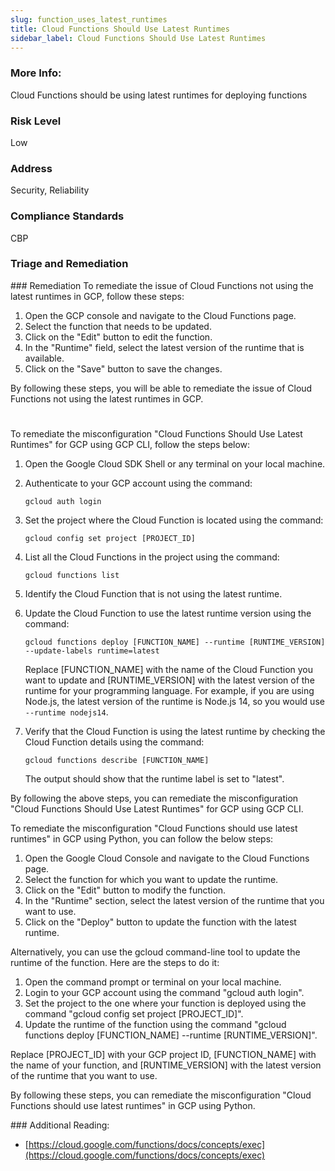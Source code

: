 ```yaml
---
slug: function_uses_latest_runtimes
title: Cloud Functions Should Use Latest Runtimes
sidebar_label: Cloud Functions Should Use Latest Runtimes
---
```


### More Info:

Cloud Functions should be using latest runtimes for deploying functions

### Risk Level

Low

### Address

Security, Reliability

### Compliance Standards

CBP


### Triage and Remediation
<Tabs>
<Tab title='Remediation'>
### Remediation

<AccordionGroup>
<Accordion title='Using Console' defaultOpen='true'>
To remediate the issue of Cloud Functions not using the latest runtimes in GCP, follow these steps:

1. Open the GCP console and navigate to the Cloud Functions page.
2. Select the function that needs to be updated.
3. Click on the "Edit" button to edit the function.
4. In the "Runtime" field, select the latest version of the runtime that is available.
5. Click on the "Save" button to save the changes.

By following these steps, you will be able to remediate the issue of Cloud Functions not using the latest runtimes in GCP.

#
</Accordion>

<Accordion title='Using CLI'>
To remediate the misconfiguration "Cloud Functions Should Use Latest Runtimes" for GCP using GCP CLI, follow the steps below:

1. Open the Google Cloud SDK Shell or any terminal on your local machine.

2. Authenticate to your GCP account using the command:
    
    ```
    gcloud auth login
    ```
    
3. Set the project where the Cloud Function is located using the command:

    ```
    gcloud config set project [PROJECT_ID]
    ```
    
4. List all the Cloud Functions in the project using the command:

    ```
    gcloud functions list
    ```
    
5. Identify the Cloud Function that is not using the latest runtime.

6. Update the Cloud Function to use the latest runtime version using the command:

    ```
    gcloud functions deploy [FUNCTION_NAME] --runtime [RUNTIME_VERSION] --update-labels runtime=latest
    ```

    Replace [FUNCTION_NAME] with the name of the Cloud Function you want to update and [RUNTIME_VERSION] with the latest version of the runtime for your programming language. For example, if you are using Node.js, the latest version of the runtime is Node.js 14, so you would use `--runtime nodejs14`.

7. Verify that the Cloud Function is using the latest runtime by checking the Cloud Function details using the command:

    ```
    gcloud functions describe [FUNCTION_NAME]
    ```

    The output should show that the runtime label is set to "latest".

By following the above steps, you can remediate the misconfiguration "Cloud Functions Should Use Latest Runtimes" for GCP using GCP CLI.
</Accordion>

<Accordion title='Using Python'>
To remediate the misconfiguration "Cloud Functions should use latest runtimes" in GCP using Python, you can follow the below steps:

1. Open the Google Cloud Console and navigate to the Cloud Functions page.
2. Select the function for which you want to update the runtime.
3. Click on the "Edit" button to modify the function.
4. In the "Runtime" section, select the latest version of the runtime that you want to use.
5. Click on the "Deploy" button to update the function with the latest runtime.

Alternatively, you can use the gcloud command-line tool to update the runtime of the function. Here are the steps to do it:

1. Open the command prompt or terminal on your local machine.
2. Login to your GCP account using the command "gcloud auth login".
3. Set the project to the one where your function is deployed using the command "gcloud config set project [PROJECT_ID]".
4. Update the runtime of the function using the command "gcloud functions deploy [FUNCTION_NAME] --runtime [RUNTIME_VERSION]".

Replace [PROJECT_ID] with your GCP project ID, [FUNCTION_NAME] with the name of your function, and [RUNTIME_VERSION] with the latest version of the runtime that you want to use.

By following these steps, you can remediate the misconfiguration "Cloud Functions should use latest runtimes" in GCP using Python.
</Accordion>

</AccordionGroup>
</Tab>
</Tabs>
### Additional Reading:

- [https://cloud.google.com/functions/docs/concepts/exec](https://cloud.google.com/functions/docs/concepts/exec) 

